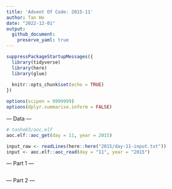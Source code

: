 ```yaml
---
title: 'Advent Of Code: 2015-11'
author: Tan Ho
date: "2022-12-01"
output:
  github_document:
    preserve_yaml: true
---
```


```r
suppressPackageStartupMessages({
  library(tidyverse)
  library(here)
  library(glue)
  
  knitr::opts_chunk$set(echo = TRUE)
})

options(scipen = 9999999)
options(dplyr.summarise.inform = FALSE)
```

--- Data ---

```r
# tanho63/aoc.elf
aoc.elf::aoc_get(day = 11, year = 2015)
```

```r
input_raw <- readLines(here::here("2015/day-11-input.txt"))
input <- aoc.elf::aoc_read(day = "11", year = "2015")
```

--- Part 1 ---

```r

```

--- Part 2 ---

```r

```

